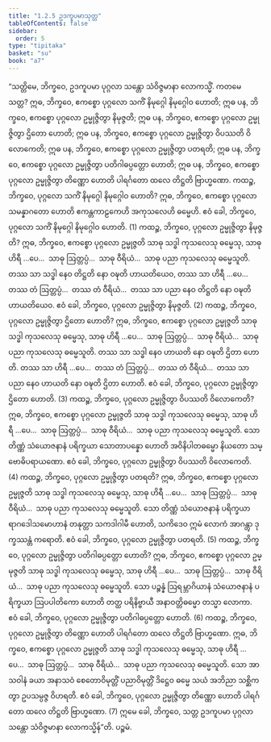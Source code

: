 ```yaml
---
title: "1.2.5 ဥဒကူပမာသုတ္တ"
tableOfContents: false
sidebar:
  order: 5
type: "tipitaka"
basket: "su"
book: "a7"
---
```



<DynamicBreadcrumb />

<Division number="15" book="a7" e="ch" v="16" p="403">

<Paragraph number="68" book="a7">
“သတ္တိမေ, ဘိက္ခဝေ, ဥဒကူပမာ ပုဂ္ဂလာ သန္တော သံဝိဇ္ဇမာနာ လောကသ္မိံ. ကတမေ သတ္တ? ဣဓ, ဘိက္ခဝေ, ဧကစ္စော ပုဂ္ဂလော သကိံ နိမုဂ္ဂေါ နိမုဂ္ဂေါဝ ဟောတိ; ဣဓ ပန, ဘိက္ခဝေ, ဧကစ္စော ပုဂ္ဂလော ဥမ္မုဇ္ဇိတွာ နိမုဇ္ဇတိ; ဣဓ ပန, ဘိက္ခဝေ, ဧကစ္စော ပုဂ္ဂလော ဥမ္မုဇ္ဇိတွာ ဌိတော ဟောတိ; ဣဓ ပန, ဘိက္ခဝေ, ဧကစ္စော ပုဂ္ဂလော ဥမ္မုဇ္ဇိတွာ ဝိပဿတိ ဝိလောကေတိ; ဣဓ ပန, ဘိက္ခဝေ, ဧကစ္စော ပုဂ္ဂလော ဥမ္မုဇ္ဇိတွာ ပတရတိ; ဣဓ ပန, ဘိက္ခဝေ, ဧကစ္စော ပုဂ္ဂလော ဥမ္မုဇ္ဇိတွာ ပတိဂါဓပ္ပတ္တော ဟောတိ; ဣဓ ပန, ဘိက္ခဝေ, ဧကစ္စော ပုဂ္ဂလော ဥမ္မုဇ္ဇိတွာ တိဏ္ဏော ဟောတိ ပါရင်္ဂတော ထလေ တိဋ္ဌတိ ဗြာဟ္မဏော.
</Paragraph>

<Paragraph number="69" book="a7">
ကထဉ္စ, ဘိက္ခဝေ, ပုဂ္ဂလော သကိံ နိမုဂ္ဂေါ နိမုဂ္ဂေါဝ ဟောတိ? ဣဓ, ဘိက္ခဝေ, ဧကစ္စော ပုဂ္ဂလော သမန္နာဂတော ဟောတိ ဧကန္တကာဠကေဟိ အကုသလေဟိ ဓမ္မေဟိ. ဧဝံ ခေါ, ဘိက္ခဝေ, ပုဂ္ဂလော သကိံ နိမုဂ္ဂေါ နိမုဂ္ဂေါဝ ဟောတိ. (1)
</Paragraph>

<Paragraph number="70" book="a7">
ကထဉ္စ, ဘိက္ခဝေ, ပုဂ္ဂလော ဥမ္မုဇ္ဇိတွာ နိမုဇ္ဇတိ? ဣဓ, ဘိက္ခဝေ, ဧကစ္စော ပုဂ္ဂလော ဥမ္မုဇ္ဇတိ သာဓု သဒ္ဓါ ကုသလေသု ဓမ္မေသု, သာဓု ဟိရီ …ပေ…  သာဓု ဩတ္တပ္ပံ…  သာဓု ဝီရိယံ…  သာဓု ပညာ ကုသလေသု ဓမ္မေသူတိ. တဿ သာ သဒ္ဓါ နေဝ တိဋ္ဌတိ နော ဝဍ္ဎတိ ဟာယတိယေဝ, တဿ သာ ဟိရီ …ပေ…  တဿ တံ ဩတ္တပ္ပံ…  တဿ တံ ဝီရိယံ…  တဿ သာ ပညာ နေဝ တိဋ္ဌတိ နော ဝဍ္ဎတိ ဟာယတိယေဝ. ဧဝံ ခေါ, ဘိက္ခဝေ, ပုဂ္ဂလော ဥမ္မုဇ္ဇိတွာ နိမုဇ္ဇတိ. (2)
</Paragraph>

<Paragraph number="71" book="a7">
ကထဉ္စ, ဘိက္ခဝေ, ပုဂ္ဂလော ဥမ္မုဇ္ဇိတွာ ဌိတော ဟောတိ? ဣဓ, ဘိက္ခဝေ, ဧကစ္စော ပုဂ္ဂလော ဥမ္မုဇ္ဇတိ သာဓု သဒ္ဓါ ကုသလေသု ဓမ္မေသု, သာဓု ဟိရီ …ပေ…  သာဓု ဩတ္တပ္ပံ…  သာဓု ဝီရိယံ…  သာဓု ပညာ ကုသလေသု ဓမ္မေသူတိ. တဿ သာ သဒ္ဓါ နေဝ ဟာယတိ နော ဝဍ္ဎတိ ဌိတာ ဟောတိ. တဿ သာ ဟိရီ …ပေ…  တဿ တံ ဩတ္တပ္ပံ…  တဿ တံ ဝီရိယံ…  တဿ သာ ပညာ နေဝ ဟာယတိ နော ဝဍ္ဎတိ ဌိတာ ဟောတိ. ဧဝံ ခေါ, ဘိက္ခဝေ, ပုဂ္ဂလော ဥမ္မုဇ္ဇိတွာ ဌိတော ဟောတိ. (3)
</Paragraph>

<Paragraph number="72" book="a7">
ကထဉ္စ, ဘိက္ခဝေ, ပုဂ္ဂလော ဥမ္မုဇ္ဇိတွာ ဝိပဿတိ ဝိလောကေတိ? ဣဓ, ဘိက္ခဝေ, ဧကစ္စော ပုဂ္ဂလော ဥမ္မုဇ္ဇတိ သာဓု သဒ္ဓါ ကုသလေသု ဓမ္မေသု, သာဓု ဟိရီ …ပေ…  သာဓု ဩတ္တပ္ပံ…  သာဓု ဝီရိယံ…  သာဓု ပညာ ကုသလေသု ဓမ္မေသူတိ. သော တိဏ္ဏံ သံယောဇနာနံ ပရိက္ခယာ သောတာပန္နော ဟောတိ အဝိနိပါတဓမ္မော နိယတော သမ္ဗောဓိပရာယဏော. ဧဝံ ခေါ, ဘိက္ခဝေ, ပုဂ္ဂလော ဥမ္မုဇ္ဇိတွာ ဝိပဿတိ ဝိလောကေတိ. (4)
</Paragraph>

<Paragraph number="73" book="a7">
ကထဉ္စ, ဘိက္ခဝေ, ပုဂ္ဂလော ဥမ္မုဇ္ဇိတွာ ပတရတိ? ဣဓ, ဘိက္ခဝေ, ဧကစ္စော ပုဂ္ဂလော ဥမ္မုဇ္ဇတိ သာဓု သဒ္ဓါ ကုသလေသု ဓမ္မေသု, သာဓု ဟိရီ …ပေ…  သာဓု ဩတ္တပ္ပံ…  သာဓု ဝီရိယံ…  သာဓု ပညာ ကုသလေသု ဓမ္မေသူတိ. သော တိဏ္ဏံ သံယောဇနာနံ ပရိက္ခယာ ရာဂဒေါသမောဟာနံ တနုတ္တာ သကဒါဂါမီ ဟောတိ, သကိဒေဝ ဣမံ လောကံ အာဂန္တွာ ဒုက္ခဿန္တံ ကရောတိ. ဧဝံ ခေါ, ဘိက္ခဝေ, ပုဂ္ဂလော ဥမ္မုဇ္ဇိတွာ ပတရတိ. (5)
</Paragraph>

<Paragraph number="74" book="a7">
ကထဉ္စ, ဘိက္ခဝေ, ပုဂ္ဂလော ဥမ္မုဇ္ဇိတွာ ပတိဂါဓပ္ပတ္တော ဟောတိ? ဣဓ, ဘိက္ခဝေ, ဧကစ္စော ပုဂ္ဂလော ဥမ္မုဇ္ဇတိ သာဓု သဒ္ဓါ ကုသလေသု ဓမ္မေသု, သာဓု ဟိရီ …ပေ…  သာဓု ဩတ္တပ္ပံ…  သာဓု ဝီရိယံ…  သာဓု ပညာ ကုသလေသု ဓမ္မေသူတိ. သော ပဉ္စန္နံ ဩရမ္ဘာဂိယာနံ သံယောဇနာနံ ပရိက္ခယာ ဩပပါတိကော ဟောတိ တတ္ထ ပရိနိဗ္ဗာယီ အနာဝတ္တိဓမ္မော တသ္မာ လောကာ. ဧဝံ ခေါ, ဘိက္ခဝေ, ပုဂ္ဂလော ဥမ္မုဇ္ဇိတွာ ပတိဂါဓပ္ပတ္တော ဟောတိ. (6)
</Paragraph>

<Paragraph number="75" book="a7">
ကထဉ္စ, ဘိက္ခဝေ, ပုဂ္ဂလော ဥမ္မုဇ္ဇိတွာ တိဏ္ဏော ဟောတိ ပါရင်္ဂတော ထလေ တိဋ္ဌတိ ဗြာဟ္မဏော. ဣဓ, ဘိက္ခဝေ, ဧကစ္စော ပုဂ္ဂလော ဥမ္မုဇ္ဇတိ သာဓု သဒ္ဓါ ကုသလေသု ဓမ္မေသု, သာဓု ဟိရီ …ပေ…  သာဓု ဩတ္တပ္ပံ…  သာဓု ဝီရိယံ…  သာဓု ပညာ ကုသလေသု ဓမ္မေသူတိ. သော အာသဝါနံ ခယာ အနာသဝံ စေတောဝိမုတ္တိံ ပညာဝိမုတ္တိံ ဒိဋ္ဌေဝ ဓမ္မေ သယံ အဘိညာ သစ္ဆိကတွာ ဥပသမ္ပဇ္ဇ ဝိဟရတိ. ဧဝံ ခေါ, ဘိက္ခဝေ, ပုဂ္ဂလော ဥမ္မုဇ္ဇိတွာ တိဏ္ဏော ဟောတိ ပါရင်္ဂတော ထလေ တိဋ္ဌတိ ဗြာဟ္မဏော. (7)
</Paragraph>

<Paragraph number="76" book="a7">
ဣမေ ခေါ, ဘိက္ခဝေ, သတ္တ ဥဒကူပမာ ပုဂ္ဂလာ သန္တော သံဝိဇ္ဇမာနာ လောကသ္မိန်”တိ.

</Paragraph>
</Division>

<Paragraph number="77" type="center" book="a7">
ပဉ္စမံ.
</Paragraph>